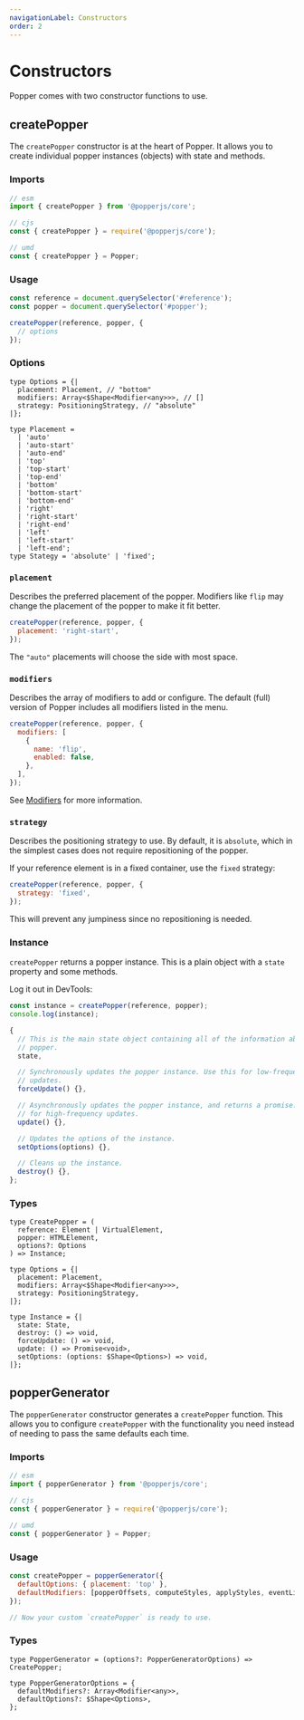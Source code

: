 ```yaml
---
navigationLabel: Constructors
order: 2
---
```


# Constructors

Popper comes with two constructor functions to use.

<x-ad />

## createPopper

The `createPopper` constructor is at the heart of Popper. It allows you to
create individual popper instances (objects) with state and methods.

### Imports

```js
// esm
import { createPopper } from '@popperjs/core';

// cjs
const { createPopper } = require('@popperjs/core');

// umd
const { createPopper } = Popper;
```

### Usage

```js
const reference = document.querySelector('#reference');
const popper = document.querySelector('#popper');

createPopper(reference, popper, {
  // options
});
```

### Options

```flow
type Options = {|
  placement: Placement, // "bottom"
  modifiers: Array<$Shape<Modifier<any>>>, // []
  strategy: PositioningStrategy, // "absolute"
|};

type Placement =
  | 'auto'
  | 'auto-start'
  | 'auto-end'
  | 'top'
  | 'top-start'
  | 'top-end'
  | 'bottom'
  | 'bottom-start'
  | 'bottom-end'
  | 'right'
  | 'right-start'
  | 'right-end'
  | 'left'
  | 'left-start'
  | 'left-end';
type Stategy = 'absolute' | 'fixed';
```

### `placement`

Describes the preferred placement of the popper. Modifiers like `flip` may
change the placement of the popper to make it fit better.

```js
createPopper(reference, popper, {
  placement: 'right-start',
});
```

The `"auto"` placements will choose the side with most space.

### `modifiers`

Describes the array of modifiers to add or configure. The default (full) version
of Popper includes all modifiers listed in the menu.

```js
createPopper(reference, popper, {
  modifiers: [
    {
      name: 'flip',
      enabled: false,
    },
  ],
});
```

See [Modifiers](/docs/modifiers) for more information.

### `strategy`

Describes the positioning strategy to use. By default, it is `absolute`, which
in the simplest cases does not require repositioning of the popper.

If your reference element is in a fixed container, use the `fixed` strategy:

```js
createPopper(reference, popper, {
  strategy: 'fixed',
});
```

This will prevent any jumpiness since no repositioning is needed.

### Instance

`createPopper` returns a popper instance. This is a plain object with a `state`
property and some methods.

Log it out in DevTools:

```js
const instance = createPopper(reference, popper);
console.log(instance);
```

```js
{
  // This is the main state object containing all of the information about the
  // popper.
  state,

  // Synchronously updates the popper instance. Use this for low-frequency
  // updates.
  forceUpdate() {},

  // Asynchronously updates the popper instance, and returns a promise. Use this
  // for high-frequency updates.
  update() {},

  // Updates the options of the instance.
  setOptions(options) {},

  // Cleans up the instance.
  destroy() {},
};
```

### Types

```flow
type CreatePopper = (
  reference: Element | VirtualElement,
  popper: HTMLElement,
  options?: Options
) => Instance;

type Options = {|
  placement: Placement,
  modifiers: Array<$Shape<Modifier<any>>>,
  strategy: PositioningStrategy,
|};

type Instance = {|
  state: State,
  destroy: () => void,
  forceUpdate: () => void,
  update: () => Promise<void>,
  setOptions: (options: $Shape<Options>) => void,
|};
```

## popperGenerator

The `popperGenerator` constructor generates a `createPopper` function. This
allows you to configure `createPopper` with the functionality you need instead
of needing to pass the same defaults each time.

### Imports

```js
// esm
import { popperGenerator } from '@popperjs/core';

// cjs
const { popperGenerator } = require('@popperjs/core');

// umd
const { popperGenerator } = Popper;
```

### Usage

```js
const createPopper = popperGenerator({
  defaultOptions: { placement: 'top' },
  defaultModifiers: [popperOffsets, computeStyles, applyStyles, eventListeners],
});

// Now your custom `createPopper` is ready to use.
```

### Types

```flow
type PopperGenerator = (options?: PopperGeneratorOptions) => CreatePopper;

type PopperGeneratorOptions = {
  defaultModifiers?: Array<Modifier<any>>,
  defaultOptions?: $Shape<Options>,
};
```
